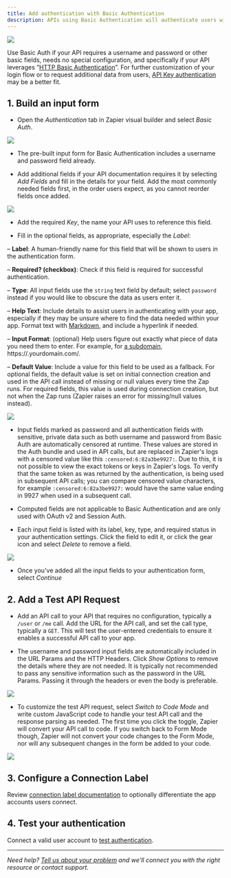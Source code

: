```yaml
---
title: Add authentication with Basic Authentication
description: APIs using Basic Authentication will authenticate users with a username and password. In your Zapier integration using Basic Auth, Zapier includes the username and password credentials in the API request bundle every time Zapier polls an API endpoint for new data or posts new data to an API endpoint.
---
```

<Frame caption="Example Basic Auth screen for users inside Zapier">
<img src="https://cdn.zapier.com/storage/photos/8987788036a5a70072c9e75c4911ff6a.png" /> </Frame>

Use Basic Auth if your API requires a username and password or other basic fields, needs no special configuration, and specifically if your API leverages “[HTTP Basic Authentication](https://en.wikipedia.org/wiki/Basic_access_authentication)”. For further customization of your login flow or to request additional data from users, [API Key authentication](https://platform.zapier.com/docs/apikey) may be a better fit.

## 1\. Build an input form

*   Open the _Authentication_ tab in Zapier visual builder and select _Basic Auth_.
<Frame>
<img src="/images/a8f5698b7c1fd2556eb6b6dc0a983155.png" /> </Frame>

*   The pre-built input form for Basic Authentication includes a username and password field already.

*   Add additional fields if your API documentation requires it by selecting _Add Fields_ and fill in the details for your field. Add the most commonly needed fields first, in the order users expect, as you cannot reorder fields once added.

<Frame>
<img src="/images/c17e6838cf27ed5704f561c75625864f.png" /> </Frame>

*   Add the required _Key_, the name your API uses to reference this field.

*   Fill in the optional fields, as appropriate, especially the _Label_:


– **Label**: A human-friendly name for this field that will be shown to users in the authentication form.

– **Required? (checkbox)**: Check if this field is required for successful authentication.

– **Type**: All input fields use the `string` text field by default; select `password` instead if you would like to obscure the data as users enter it.

– **Help Text**: Include details to assist users in authenticating with your app, especially if they may be unsure where to find the data needed within your app. Format text with [Markdown](https://zapier.com/blog/beginner-ultimate-guide-markdown/), and include a hyperlink if needed.

– **Input Format**: (optional) Help users figure out exactly what piece of data you need them to enter. For example, for [a subdomain](/platform/build/subdomain-validation), https://.yourdomain.com/.

– **Default Value**: Include a value for this field to be used as a fallback. For optional fields, the default value is set on initial connection creation and used in the API call instead of missing or null values every time the Zap runs. For required fields, this value is used during connection creation, but not when the Zap runs (Zapier raises an error for missing/null values instead).
<Frame>
<img src="/images/f4346b3456ea0080862db2eae7108050.png" /> </Frame>

*   Input fields marked as password and all authentication fields with sensitive, private data such as both username and password from Basic Auth are automatically censored at runtime. These values are stored in the Auth bundle and used in API calls, but are replaced in Zapier's logs with a censored value like this `:censored:6:82a3be9927:`. Due to this, it is not possible to view the exact tokens or keys in Zapier's logs. To verify that the same token as was returned by the authentication, is being used in subsequent API calls; you can compare censored value characters, for example `:censored:6:82a3be9927:` would have the same value ending in 9927 when used in a subsequent call.

*   Computed fields are not applicable to Basic Authentication and are only used with OAuth v2 and Session Auth.

*   Each input field is listed with its label, key, type, and required status in your authentication settings. Click the field to edit it, or click the gear icon and select _Delete_ to remove a field.
<Frame>
<img src="/images/a207e9be179e401dadfa9d5422e4df5c.png" /> </Frame>

*   Once you've added all the input fields to your authentication form, select _Continue_

## 2\. Add a Test API Request

*   Add an API call to your API that requires no configuration, typically a `/user` or `/me` call. Add the URL for the API call, and set the call type, typically a `GET`. This will test the user-entered credentials to ensure it enables a successful API call to your app.

*   The username and password input fields are automatically included in the URL Params and the HTTP Headers. Click _Show Options_ to remove the details where they are not needed. It is typically not recommended to pass any sensitive information such as the password in the URL Params. Passing it through the headers or even the body is preferable.

<Frame>
<img src="/images/a910a8114e18b545a93bf1e2e735e5a1.png" /> </Frame>

*   To customize the test API request, select _Switch to Code Mode_ and write custom JavaScript code to handle your test API call and the response parsing as needed. The first time you click the toggle, Zapier will convert your API call to code. If you switch back to Form Mode though, Zapier will not convert your code changes to the Form Mode, nor will any subsequent changes in the form be added to your code.
<Frame>
<img src="/images/6ec17f1acd3def0addad6dfc9167acec.png" /> </Frame>

## 3\. Configure a Connection Label

Review [connection label documentation](/platform/build/connection-label) to optionally differentiate the app accounts users connect.

## 4\. Test your authentication

Connect a valid user account to [test authentication](/platform/build/test-auth).

- - -

_Need help? [Tell us about your problem](https://developer.zapier.com/contact) and we'll connect you with the right resource or contact support._
